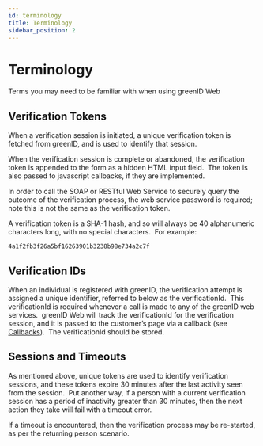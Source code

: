 ```yaml
---
id: terminology
title: Terminology
sidebar_position: 2
---
```


# Terminology

Terms you may need to be familiar with when using greenID Web

## Verification Tokens

When a verification session is initiated, a unique verification token is fetched from greenID, and is used to identify that session.

When the verification session is complete or abandoned, the verification token is appended to the form as a hidden HTML input field.  The token is also passed to javascript callbacks, if they are implemented.

In order to call the SOAP or RESTful Web Service to securely query the outcome of the verification process, the web service password is required; note this is not the same as the verification token.

A verification token is a SHA-1 hash, and so will always be 40 alphanumeric characters long, with no special characters.  For example:

```
4a1f2fb3f26a5bf16263901b3238b98e734a2c7f
```

## Verification IDs

When an individual is registered with greenID, the verification attempt is assigned a unique identifier, referred to below as the verificationId.  This verificationId is required whenever a call is made to any of the greenID web services.  greenID Web will track the verificationId for the verification session, and it is passed to the customer’s page via a callback (see [Callbacks](https://vixverify.atlassian.net/wiki/spaces/GREEN/pages/359204260/Callbacks)).  The verificationId should be stored.

## Sessions and Timeouts

As mentioned above, unique tokens are used to identify verification sessions, and these tokens expire 30 minutes after the last activity seen from the session.  Put another way, if a person with a current verification session has a period of inactivity greater than 30 minutes, then the next action they take will fail with a timeout error.

If a timeout is encountered, then the verification process may be re-started, as per the returning person scenario.
